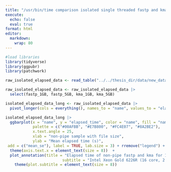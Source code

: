 ---
title: "/usr/bin/time comparison isolated single threaded fastp and kma no pipe"
execute: 
  echo: false
  eval: true
format: html
editor: 
  markdown: 
    wrap: 80
---
```{r}
#load libraries
library(tidyverse)
library(ggpubr)
library(patchwork)
```

```{r}
raw_isolated_elapsed_data <- read_table("../../thesis_dir/data/new_data/isolated_times_fastp_kma.tsv")

raw_isolated_elapsed_data <- raw_isolated_elapsed_data |>
  select(fastp_1GB, fastp_5GB, kma_1GB, kma_5GB)
```


```{r}
isolated_elapsed_data_long <- raw_isolated_elapsed_data |>
  pivot_longer(cols = everything(), names_to = "name", values_to = "elapsed_time")

isolated_elapsed_data_long |> 
  ggbarplot(x = "name", y = "elapsed_time", color = "name", fill = "name", alpha = 0.1,
            palette = c("#00AFBB", "#E7B800", "#FC4E07", "#8A2BE2"),
            x.text.angle = 25,
            xlab = "non-pipe sample with file size",
            ylab = "Mean elapsed time (s)",
 add = c("mean_se"), label = TRUE, lab.size = 3) + rremove("legend") +
  theme(axis.text.x = element_text(size = 8))  + 
  plot_annotation(title = "Elapsed time of non-pipe fastp and kma for 1GB and 5GB paired end files",
                         subtitle = "Intel Xeon Gold 6226R (16 core, 2.90GHz)\ngcc/13.1.0")  &
    theme(plot.subtitle = element_text(size = 8))
```

